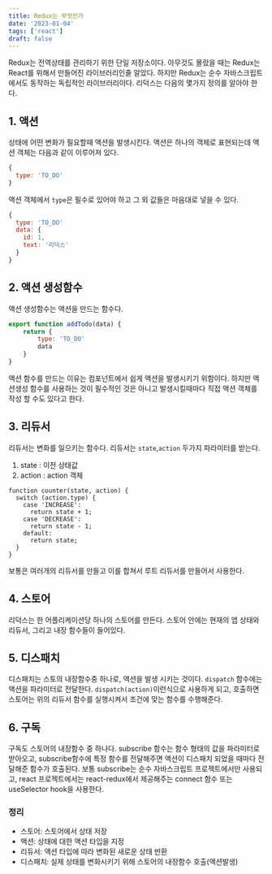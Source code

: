 ```yaml
---
title: Redux는 무엇인가
date: '2023-01-04'
tags: ['react']
draft: false
---
```


Redux는 전역상태를 관리하기 위한 단일 저장소이다. 아무것도 몰랐을 때는 Redux는 React를 위해서 만들어진 라이브러리인줄 알았다. 하지만 Redux는 순수 자바스크립트에서도 동작하는 독립적인 라이브러리이다. 리덕스는 다음의 몇가지 정의를 알아야 한다.

## 1. 액션

상태에 어떤 변화가 필요할때 액션을 발생시킨다. 액션은 하나의 객체로 표현되는데 액션 객체는 다음과 같이 이루어져 있다.

```javascript
{
  type: 'TO_DO'
}
```

액션 객체에서 `type`은 필수로 있어야 하고 그 외 값들은 마음대로 넣을 수 있다.

```javascript
{
  type: 'TO_DO'
  data: {
	id: 1,
	text: '리덕스'
  }
}
```

## 2. 액션 생성함수

액션 생성함수는 액션을 만드는 함수다.

```javascript
export function addTodo(data) {
	return {
		type: 'TO_DO'
		data
	}
}
```

액션 함수를 만드는 이유는 컴포넌트에서 쉽게 액션을 발생시키기 위함이다. 하지만 액션생성 함수를 사용하는 것이 필수적인 것은 아니고 발생시킬때마다 직접 액션 객체를 작성 할 수도 있다고 한다.

## 3. 리듀서

리듀서는 변화를 일으키는 함수다. 리듀서는 `state`,`action` 두가지 파라미터를 받는다.

1. state : 이전 상태값
2. action : action 객체

```
function counter(state, action) {
  switch (action.type) {
    case 'INCREASE':
      return state + 1;
    case 'DECREASE':
      return state - 1;
    default:
      return state;
  }
}
```

보통은 여러개의 리듀서를 만들고 이를 합쳐서 루트 리듀서를 만들어서 사용한다.

## 4. 스토어

리덕스는 한 어플리케이션당 하나의 스토어를 만든다. 스토어 안에는 현재의 앱 상태와 리듀서, 그리고 내장 함수들이 들어있다.

## 5. 디스패치

디스패치는 스토의 내장함수중 하나로, 액션을 발생 시키는 것이다.
`dispatch` 함수에는 액션을 파라미터로 전달한다. `dispatch(action)`이런식으로 사용하게 되고, 호출하면 스토어는 위의 리듀서 함수를 실행시켜서 조건에 맞는 함수를 수행해준다.

## 6. 구독

구독도 스토어의 내장함수 중 하나다. subscribe 함수는 함수 형태의 값을 파라미터로 받아오고, subscribe함수에 특정 함수를 전달해주면 액션이 디스패치 되었을 때마다 전달해준 함수가 호출된다. 보통 subscribe는 순수 자바스크립트 프로젝트에서만 사용되고, react 프로젝트에서는 react-redux에서 제공해주는 connect 함수 또는 useSelector hook을 사용한다.

### 정리

- 스토어: 스토어에서 상태 저장
- 액션: 상태에 대한 액션 타입을 지정
- 리듀서: 액션 타입에 따라 변화된 새로운 상태 반환
- 디스패치: 실제 상태를 변화시키기 위해 스토어의 내장함수 호출(액션발생)
